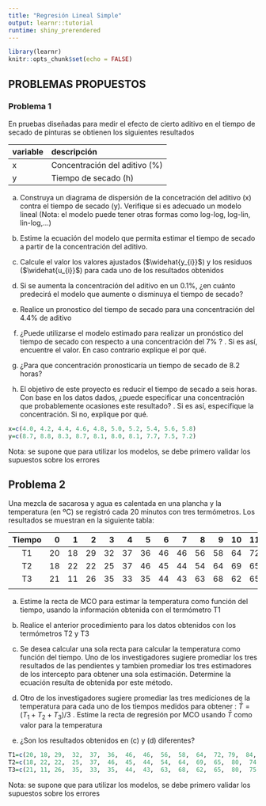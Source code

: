 ```yaml
---
title: "Regresión Lineal Simple"
output: learnr::tutorial
runtime: shiny_prerendered
---
```


```r
library(learnr)
knitr::opts_chunk$set(echo = FALSE)
```


## **PROBLEMAS PROPUESTOS**

### Problema 1

En pruebas diseñadas para medir el efecto de cierto aditivo en el tiempo de secado de pinturas se obtienen los siguientes resultados

| variable      | descripción                               |
|:------|:-------------------------------|
|x      |Concentración del aditivo  (%)  |  
|y      |Tiempo de secado (h)            |


a. Construya un diagrama de dispersión de la concetración del aditivo (x) contra el tiempo de secado (y). Verifique si es adecuado un modelo lineal (Nota: el modelo puede tener otras formas como log-log, log-lin, lin-log,...)

b. Estime la ecuación del modelo que permita estimar el tiempo de secado a partir de la concentración del aditivo.

c. Calcule el valor los valores ajustados ($\widehat{y_{i}}$) y los residuos ($\widehat{u_{i}}$) para cada uno de los resultados obtenidos

d. Si se aumenta la concentración del aditivo en un 0.1%, ¿en cuánto predecirá el modelo que aumente o disminuya el tiempo de secado?

e. Realice un pronostico del tiempo de secado para una concentración del 4.4% de aditivo

f. ¿Puede utilizarse el modelo estimado para realizar un pronóstico del tiempo de secado con respecto a una concentración del 7% ? . Si es así, encuentre el valor. En caso contrario explique el por qué.

g. ¿Para que concentración pronosticaría un tiempo de secado de 8.2 horas?

h. El objetivo de este proyecto es reducir el tiempo de secado a seis horas. Con base en los datos dados, ¿puede especificar una concentración que probablemente ocasiones este resultado? . Si es así, especifique la concentración. Si no, explique por qué.


```r
x=c(4.0, 4.2, 4.4, 4.6, 4.8, 5.0, 5.2, 5.4, 5.6, 5.8)
y=c(8.7, 8.8, 8.3, 8.7, 8.1, 8.0, 8.1, 7.7, 7.5, 7.2)
```

Nota: se supone que para utilizar los modelos, se debe primero validar los supuestos sobre los errores

## Problema 2

Una mezcla de sacarosa y agua es calentada en una plancha y la temperatura (en ºC) se registró cada 20 minutos con tres termómetros. Los resultados se muestran en la siguiente tabla:

|Tiempo   |   0|   1|   2|   3|   4|   5|   6|   7|   8|   9|  10|  11|  12|  13|  14|  15|  16|  17|  18|  19| 20 |
|:-------:|---:|---:|---:|---:|---:|---:|---:|---:|---:|---:|---:|---:|---:|---:|---:|---:|---:|---:|---:|---:|---:|
|T1       |  20|  18|  29|  32|  37|  36|  46|  46|  56|  58|  64|  72|  79|  84|  82|  87|  98| 103| 101| 103| 102|
|T2       |  18|  22|  22|  25|  37|  46|  45|  44|  54|  64|  69|  65|  80|  74|  87|  93|  90| 100|  98| 103| 103| 
|T3       |  21|  11|  26|  35|  33|  35|  44|  43|  63|  68|  62|  65|  80|  75|  78|  88|  91| 103| 109| 107| 104|
|         |    |    |    |    |    |    |    |    |    |    |    |    |    |    |    |    |    |    |    |    |    |

a. Estime la recta de MCO para estimar la temperatura como función del tiempo, usando la información obtenida con el termómetro T1

b. Realice el anterior procedimiento para los datos obtenidos con los termómetros T2 y T3

c. Se desea calcular una sola recta para calcular la temperatura como función del tiempo. Uno de los investigadores sugiere promediar los tres resultados de las pendientes y tambien promediar los tres estimadores de los intercepto para obtener una sola estimación. Determine la ecuación resulta de obtenida por este método.

d. Otro de los investigadores sugiere promediar las tres mediciones de la temperatura para cada uno de los tiempos medidos para obtener : $\bar{T} =(T_{1}+T_{2}+T_{3})/3$ . Estime la recta de regresión por MCO usando $\bar{T}$ como valor para la temperatura

f. ¿Son los resultados obtenidos en (c) y (d) diferentes?


```r
T1=c(20, 18, 29,  32,  37,  36,  46,  46,  56,  58,  64,  72, 79,  84,  82,  87,  98, 103, 101, 103, 102)
T2=c(18, 22, 22,  25,  37,  46,  45,  44,  54,  64,  69,  65,  80,  74,  87,  93, 90, 100,  98, 103, 103) 
T3=c(21, 11, 26,  35,  33,  35,  44,  43,  63,  68,  62,  65,  80,  75,  78,  88,  91, 103, 109, 107, 104)
```


Nota: se supone que para utilizar los modelos, se debe primero validar los supuestos sobre los errores
